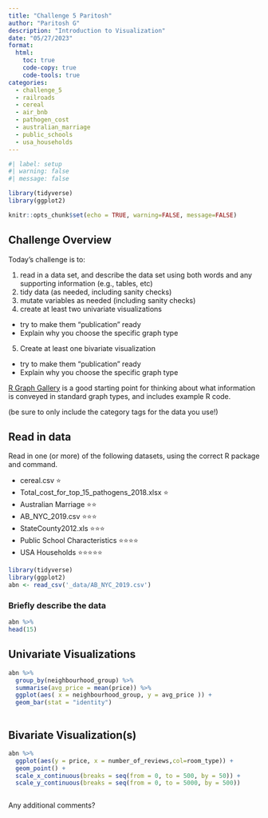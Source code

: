 ```yaml
---
title: "Challenge 5 Paritosh"
author: "Paritosh G"
description: "Introduction to Visualization"
date: "05/27/2023"
format:
  html:
    toc: true
    code-copy: true
    code-tools: true
categories:
  - challenge_5
  - railroads
  - cereal
  - air_bnb
  - pathogen_cost
  - australian_marriage
  - public_schools
  - usa_households
---
```


```r
#| label: setup
#| warning: false
#| message: false

library(tidyverse)
library(ggplot2)

knitr::opts_chunk$set(echo = TRUE, warning=FALSE, message=FALSE)

```

## Challenge Overview

Today's challenge is to:

1)  read in a data set, and describe the data set using both words and any supporting information (e.g., tables, etc)
2)  tidy data (as needed, including sanity checks)
3)  mutate variables as needed (including sanity checks)
4)  create at least two univariate visualizations

-   try to make them "publication" ready
-   Explain why you choose the specific graph type

5)  Create at least one bivariate visualization

-   try to make them "publication" ready
-   Explain why you choose the specific graph type

[R Graph Gallery](https://r-graph-gallery.com/) is a good starting point for thinking about what information is conveyed in standard graph types, and includes example R code.

(be sure to only include the category tags for the data you use!)

## Read in data

Read in one (or more) of the following datasets, using the correct R package and command.

-   cereal.csv ⭐
-   Total_cost_for_top_15_pathogens_2018.xlsx ⭐
-   Australian Marriage ⭐⭐
-   AB_NYC_2019.csv ⭐⭐⭐
-   StateCounty2012.xls ⭐⭐⭐
-   Public School Characteristics ⭐⭐⭐⭐
-   USA Households ⭐⭐⭐⭐⭐

```r
library(tidyverse)
library(ggplot2)
abn <- read_csv('_data/AB_NYC_2019.csv')
```

### Briefly describe the data

```r
abn %>% 
head(15)
```

## Univariate Visualizations

```r
abn %>% 
  group_by(neighbourhood_group) %>% 
  summarise(avg_price = mean(price)) %>% 
  ggplot(aes( x = neighbourhood_group, y = avg_price )) +
  geom_bar(stat = "identity")
  
```

## Bivariate Visualization(s)

```r
abn %>% 
  ggplot(aes(y = price, x = number_of_reviews,col=room_type)) +
  geom_point() +
  scale_x_continuous(breaks = seq(from = 0, to = 500, by = 50)) +
  scale_y_continuous(breaks = seq(from = 0, to = 5000, by = 500))



```

Any additional comments?
